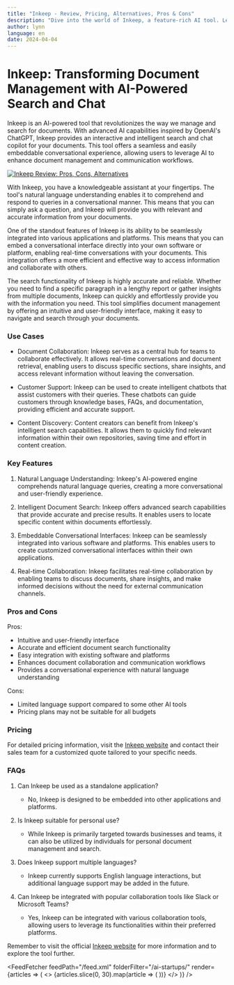 ```yaml
---
title: "Inkeep - Review, Pricing, Alternatives, Pros & Cons"
description: "Dive into the world of Inkeep, a feature-rich AI tool. Learn about its features, pricing, and how it's making an impact. Don't miss out!"
author: lynn
language: en
date: 2024-04-04
---
```


# Inkeep: Transforming Document Management with AI-Powered Search and Chat
        
Inkeep is an AI-powered tool that revolutionizes the way we manage and search for documents. With advanced AI capabilities inspired by OpenAI's ChatGPT, Inkeep provides an interactive and intelligent search and chat copilot for your documents. This tool offers a seamless and easily embeddable conversational experience, allowing users to leverage AI to enhance document management and communication workflows.


<BlogHeader />


[![Inkeep Review: Pros, Cons, Alternatives](/ai-startups/inkeep.png)](https://inkeep.com/)



With Inkeep, you have a knowledgeable assistant at your fingertips. The tool's natural language understanding enables it to comprehend and respond to queries in a conversational manner. This means that you can simply ask a question, and Inkeep will provide you with relevant and accurate information from your documents.

One of the standout features of Inkeep is its ability to be seamlessly integrated into various applications and platforms. This means that you can embed a conversational interface directly into your own software or platform, enabling real-time conversations with your documents. This integration offers a more efficient and effective way to access information and collaborate with others.

The search functionality of Inkeep is highly accurate and reliable. Whether you need to find a specific paragraph in a lengthy report or gather insights from multiple documents, Inkeep can quickly and effortlessly provide you with the information you need. This tool simplifies document management by offering an intuitive and user-friendly interface, making it easy to navigate and search through your documents.

### Use Cases

- Document Collaboration: Inkeep serves as a central hub for teams to collaborate effectively. It allows real-time conversations and document retrieval, enabling users to discuss specific sections, share insights, and access relevant information without leaving the conversation.

- Customer Support: Inkeep can be used to create intelligent chatbots that assist customers with their queries. These chatbots can guide customers through knowledge bases, FAQs, and documentation, providing efficient and accurate support.

- Content Discovery: Content creators can benefit from Inkeep's intelligent search capabilities. It allows them to quickly find relevant information within their own repositories, saving time and effort in content creation.

### Key Features

1. Natural Language Understanding: Inkeep's AI-powered engine comprehends natural language queries, creating a more conversational and user-friendly experience.

2. Intelligent Document Search: Inkeep offers advanced search capabilities that provide accurate and precise results. It enables users to locate specific content within documents effortlessly.

3. Embeddable Conversational Interfaces: Inkeep can be seamlessly integrated into various software and platforms. This enables users to create customized conversational interfaces within their own applications.

4. Real-time Collaboration: Inkeep facilitates real-time collaboration by enabling teams to discuss documents, share insights, and make informed decisions without the need for external communication channels.

### Pros and Cons

Pros:

- Intuitive and user-friendly interface
- Accurate and efficient document search functionality
- Easy integration with existing software and platforms
- Enhances document collaboration and communication workflows
- Provides a conversational experience with natural language understanding

Cons:

- Limited language support compared to some other AI tools
- Pricing plans may not be suitable for all budgets

### Pricing

For detailed pricing information, visit the [Inkeep website](https://inkeep.com/) and contact their sales team for a customized quote tailored to your specific needs.

### FAQs

1. Can Inkeep be used as a standalone application?
   - No, Inkeep is designed to be embedded into other applications and platforms.

2. Is Inkeep suitable for personal use?
   - While Inkeep is primarily targeted towards businesses and teams, it can also be utilized by individuals for personal document management and search.

3. Does Inkeep support multiple languages?
   - Inkeep currently supports English language interactions, but additional language support may be added in the future.

4. Can Inkeep be integrated with popular collaboration tools like Slack or Microsoft Teams?
   - Yes, Inkeep can be integrated with various collaboration tools, allowing users to leverage its functionalities within their preferred platforms.

Remember to visit the official [Inkeep website](https://inkeep.com/) for more information and to explore the tool further.


<AdComponent />


<FeedFetcher feedPath="/feed.xml" folderFilter="/ai-startups/" render={articles => (
    <>
        <Cards>
            {articles.slice(0, 30).map(article => (
                <Card key={article.link} title={article.title} href={article.link} />
            ))}
        </Cards>
    </>
)} />

